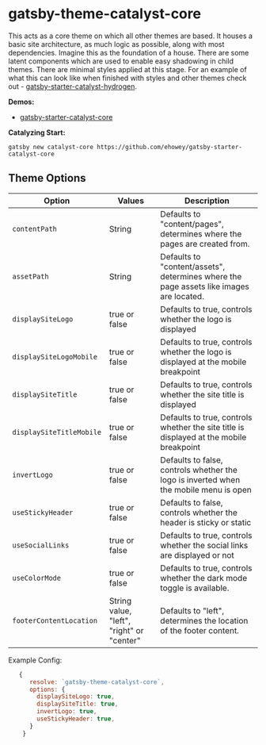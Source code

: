 <SEO
  title="Gatsby-Theme-Catalyst-Core"
  description="Gatsby Theme Catalyst Core is the base theme on which all other themes are based. It includes a base set of styles, components, and dependencies. Gatsby Theme Catalyst is an opinionated set of integrated themes and starters to accelerate your next Gatsby project."
/>

# gatsby-theme-catalyst-core

This acts as a core theme on which all other themes are based. It houses a basic site architecture, as much logic as possible, along with most dependencies. Imagine this as the foundation of a house. There are some latent components which are used to enable easy shadowing in child themes. There are minimal styles applied at this stage. For an example of what this can look like when finished with styles and other themes check out - [gatsby-starter-catalyst-hydrogen](https://gatsby-starter-catalyst-hydrogen.netlify.app/).

**Demos:**

- [gatsby-starter-catalyst-core](https://gatsby-starter-catalyst-core.netlify.app/)

**Catalyzing Start:**

`gatsby new catalyst-core https://github.com/ehowey/gatsby-starter-catalyst-core`

## Theme Options

| Option                   | Values                                    | Description                                                                             |
| ------------------------ | ----------------------------------------- | --------------------------------------------------------------------------------------- |
| `contentPath`            | String                                    | Defaults to "content/pages", determines where the pages are created from.               |
| `assetPath`              | String                                    | Defaults to "content/assets", determines where the page assets like images are located. |
| `displaySiteLogo`        | true or false                             | Defaults to true, controls whether the logo is displayed                                |
| `displaySiteLogoMobile`  | true or false                             | Defaults to true, controls whether the logo is displayed at the mobile breakpoint       |
| `displaySiteTitle`       | true or false                             | Defaults to true, controls whether the site title is displayed                          |
| `displaySiteTitleMobile` | true or false                             | Defaults to true, controls whether the site title is displayed at the mobile breakpoint |
| `invertLogo`             | true or false                             | Defaults to false, controls whether the logo is inverted when the mobile menu is open   |
| `useStickyHeader`        | true or false                             | Defaults to false, controls whether the header is sticky or static                      |
| `useSocialLinks`         | true or false                             | Defaults to true, controls whether the social links are displayed or not                |
| `useColorMode`           | true or false                             | Defaults to true, controls whether the dark mode toggle is available.                   |
| `footerContentLocation`  | String value, "left", "right" or "center" | Defaults to "left", determines the location of the footer content.                      |

Example Config:

```js
   {
      resolve: `gatsby-theme-catalyst-core`,
      options: {
        displaySiteLogo: true,
        displaySiteTitle: true,
        invertLogo: true,
        useStickyHeader: true,
      }
    }
```
